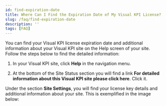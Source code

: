 ```yaml
---
id: find-expiration-date
title: Where Can I Find the Expiration Date of My Visual KPI License?
slug: /faq/find-expiration-date
description: ''
tags: [FAQ]
---
```



You can find your Visual KPI license expiration date and additional information about your Visual KPI site on the Help screen of your site. Follow the steps below to find the detailed information:

1. In your Visual KPI site, click **Help** in the navigation menu.

2. At the bottom of the Site Status section you will find a link <SvgFont icon={251} /> **For detailed information about this Visual KPI site please click here**. Click it.

<StylizedImage
  imgURL="img/faqs/expiration-date-gif.gif"
  alt="navigating to site settings gif"
/>

Under the section **Site Settings**, you will find your license key details and additional information about your site. This is exemplified in the image below:

<StylizedImage
  imgURL="img/faqs/expiration-date-site-settings.png"
  alt="site settings page"
/>
